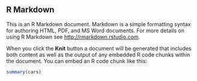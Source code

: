 ## R Markdown

This is an R Markdown document. Markdown is a simple formatting syntax
for authoring HTML, PDF, and MS Word documents. For more details on
using R Markdown see
<http://rmarkdown.rstudio.com>.

When you click the **Knit** button a document will be generated that
includes both content as well as the output of any embedded R code
chunks within the document. You can embed an R code chunk like this:

```r
summary(cars)
```
